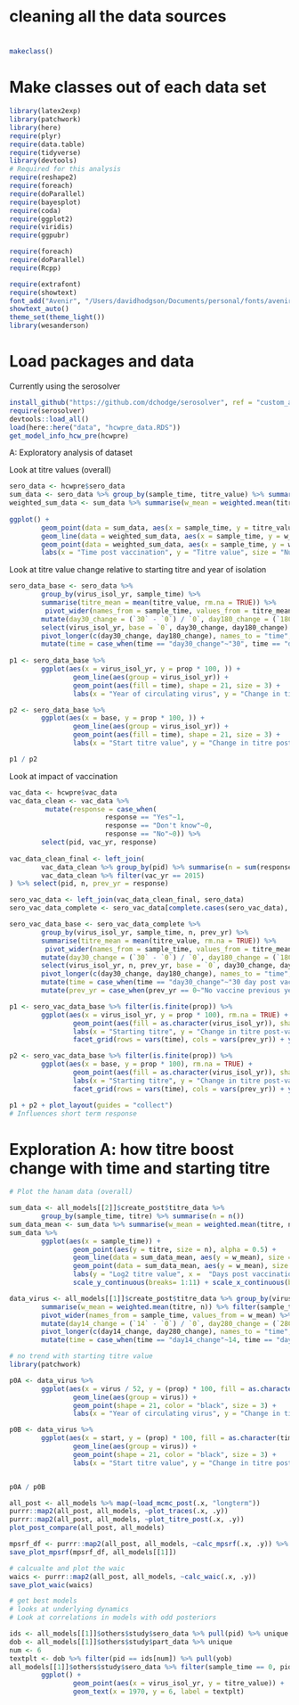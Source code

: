 
# cleaning all the data sources
#
```r

makeclass()

```

# Make classes out of each data set
```r

library(latex2exp)
library(patchwork)
library(here)
require(plyr)
require(data.table)
require(tidyverse)
library(devtools)
# Required for this analysis
require(reshape2)
require(foreach)
require(doParallel)
require(bayesplot)
require(coda)
require(ggplot2)
require(viridis)
require(ggpubr)

require(foreach)
require(doParallel)
require(Rcpp)

require(extrafont)
require(showtext)
font_add("Avenir", "/Users/davidhodgson/Documents/personal/fonts/avenir_ff/AvenirLTStd-Book.otf")  
showtext_auto()
theme_set(theme_light())
library(wesanderson)

```

# Load packages and data
Currently using the serosolver 
```r

install_github("https://github.com/dchodge/serosolver", ref = "custom_ab")
require(serosolver)
devtools::load_all()
load(here::here("data", "hcwpre_data.RDS"))
get_model_info_hcw_pre(hcwpre)

````

################################################
######## A: Exploratory analysis of dataset ########
################################################
######## Look at titre values (overall)
```r

sero_data <- hcwpre$sero_data
sum_data <- sero_data %>% group_by(sample_time, titre_value) %>% summarise(n = n()) 
weighted_sum_data <- sum_data %>% summarise(w_mean = weighted.mean(titre_value, n, na.rm = TRUE))
 
ggplot() +
        geom_point(data = sum_data, aes(x = sample_time, y = titre_value, size = n), fill = "black", alpha = 0.5) +
        geom_line(data = weighted_sum_data, aes(x = sample_time, y = w_mean), color = "red", size = 1) +
        geom_point(data = weighted_sum_data, aes(x = sample_time, y = w_mean), shape = 21, fill = "red", size = 5) + 
        labs(x = "Time post vaccination", y = "Titre value", size = "Number of samples")

```

######## Look at titre value change relative to starting titre and year of isolation

```r

sero_data_base <- sero_data %>% 
        group_by(virus_isol_yr, sample_time) %>%
        summarise(titre_mean = mean(titre_value, rm.na = TRUE)) %>%
         pivot_wider(names_from = sample_time, values_from = titre_mean) %>%
        mutate(day30_change = (`30` - `0`) / `0`, day180_change = (`180` - `0`) / `0`) %>%
        select(virus_isol_yr, base = `0`, day30_change, day180_change) %>%
        pivot_longer(c(day30_change, day180_change), names_to = "time", values_to = "prop") %>%
        mutate(time = case_when(time == "day30_change"~"30", time == "day180_change"~"180"))
 
p1 <- sero_data_base %>%
        ggplot(aes(x = virus_isol_yr, y = prop * 100, )) +
                geom_line(aes(group = virus_isol_yr)) +
                geom_point(aes(fill = time), shape = 21, size = 3) +
                labs(x = "Year of circulating virus", y = "Change in titre post-vac (%)", fill = "Days post-vac")

p2 <- sero_data_base %>%
        ggplot(aes(x = base, y = prop * 100, )) +
                geom_line(aes(group = virus_isol_yr)) +
                geom_point(aes(fill = time), shape = 21, size = 3) +
                labs(x = "Start titre value", y = "Change in titre post-vac (%)", fill = "Days post-vac")

p1 / p2

```

######## Look at impact of vaccination

```r

vac_data <- hcwpre$vac_data
vac_data_clean <- vac_data %>%
         mutate(response = case_when(
                        response == "Yes"~1,
                        response == "Don't know"~0,
                        response == "No"~0)) %>%
        select(pid, vac_yr, response)
        
vac_data_clean_final <- left_join(
        vac_data_clean %>% group_by(pid) %>% summarise(n = sum(response)),
        vac_data_clean %>% filter(vac_yr == 2015)
) %>% select(pid, n, prev_yr = response)

sero_vac_data <- left_join(vac_data_clean_final, sero_data)
sero_vac_data_complete <- sero_vac_data[complete.cases(sero_vac_data), ]

sero_vac_data_base <- sero_vac_data_complete %>% 
        group_by(virus_isol_yr, sample_time, n, prev_yr) %>%
        summarise(titre_mean = mean(titre_value, rm.na = TRUE)) %>%
         pivot_wider(names_from = sample_time, values_from = titre_mean) %>%
        mutate(day30_change = (`30` - `0`) / `0`, day180_change = (`180` - `0`) / `0`) %>%
        select(virus_isol_yr, n, prev_yr, base = `0`, day30_change, day180_change) %>%
        pivot_longer(c(day30_change, day180_change), names_to = "time", values_to = "prop") %>%
        mutate(time = case_when(time == "day30_change"~"30 day post vac", time == "day180_change"~"180 days post vac")) %>%
        mutate(prev_yr = case_when(prev_yr == 0~"No vaccine previous year", prev_yr == 1~"Vaccine previous year"))

p1 <- sero_vac_data_base %>% filter(is.finite(prop)) %>%
        ggplot(aes(x = virus_isol_yr, y = prop * 100), rm.na = TRUE) +
                geom_point(aes(fill = as.character(virus_isol_yr)), shape = 21, size = 2, alpha = 0.8, position = position_dodge(width = 0.5)) +
                labs(x = "Starting titre", y = "Change in titre post-vac (%)", fill = "Year of circulating virus") + 
                facet_grid(rows = vars(time), cols = vars(prev_yr)) + ylim(0, 350)

p2 <- sero_vac_data_base %>% filter(is.finite(prop)) %>%
        ggplot(aes(x = base, y = prop * 100), rm.na = TRUE) +
                geom_point(aes(fill = as.character(virus_isol_yr)), shape = 21, size = 2, alpha = 0.8, position = position_dodge(width = 0.5)) +
                labs(x = "Starting titre", y = "Change in titre post-vac (%)", fill = "Year of circulating virus") + 
                facet_grid(rows = vars(time), cols = vars(prev_yr)) + ylim(0, 350)

p1 + p2 + plot_layout(guides = "collect")
# Influences short term response 
```




# Exploration A: how titre boost change with time and starting titre

```r

# Plot the hanam data (overall)

sum_data <- all_models[[2]]$create_post$titre_data %>% 
        group_by(sample_time, titre) %>% summarise(n = n()) 
sum_data_mean <- sum_data %>% summarise(w_mean = weighted.mean(titre, n)) 
sum_data %>%
        ggplot(aes(x = sample_time)) + 
                geom_point(aes(y = titre, size = n), alpha = 0.5) + 
                geom_line(data = sum_data_mean, aes(y = w_mean), size = 1, color = "red") + 
                geom_point(data = sum_data_mean, aes(y = w_mean), size = 5, color = "white", fill = "red", shape = 23) +
                labs(y = "Log2 titre value", x =  "Days post vaccination") + 
                scale_y_continuous(breaks= 1:11) + scale_x_continuous(breaks= c(0, 14, 21, 280))

data_virus <- all_models[[1]]$create_post$titre_data %>% group_by(virus, sample_time, titre) %>% summarise(n = n()) %>%
        summarise(w_mean = weighted.mean(titre, n)) %>% filter(sample_time %in% c(0, 14, 280)) %>%
        pivot_wider(names_from = sample_time, values_from = w_mean) %>%
        mutate(day14_change = (`14` - `0`) / `0`, day280_change = (`280` - `0`) / `0`) %>% select(virus, start = `0`, day14_change, day280_change) %>%
        pivot_longer(c(day14_change, day280_change), names_to = "time", values_to = "prop") %>%
        mutate(time = case_when(time == "day14_change"~14, time == "day280_change"~280))

# no trend with starting titre value
library(patchwork)

p0A <- data_virus %>% 
        ggplot(aes(x = virus / 52, y = (prop) * 100, fill = as.character(time))) + 
                geom_line(aes(group = virus)) + 
                geom_point(shape = 21, color = "black", size = 3) + 
                labs(x = "Year of circulating virus", y = "Change in titre post-vac (%)", fill = "Days post-vac")

p0B <- data_virus %>% 
        ggplot(aes(x = start, y = (prop) * 100, fill = as.character(time))) + 
                geom_line(aes(group = virus)) + 
                geom_point(shape = 21, color = "black", size = 3) + 
                labs(x = "Start titre value", y = "Change in titre post-vac (%)", fill = "Days post-vac")


p0A / p0B


````


```r

all_post <- all_models %>% map(~load_mcmc_post(.x, "longterm"))
purrr::map2(all_post, all_models, ~plot_traces(.x, .y))
purrr::map2(all_post, all_models, ~plot_titre_post(.x, .y))
plot_post_compare(all_post, all_models)

mpsrf_df <- purrr::map2(all_post, all_models, ~calc_mpsrf(.x, .y)) %>% bind_rows
save_plot_mpsrf(mpsrf_df, all_models[[1]])

# calcualte and plot the waic
waics <- purrr::map2(all_post, all_models, ~calc_waic(.x, .y))
save_plot_waic(waics)

# get best models
# looks at underlying dynamics
# Look at correlations in models with odd posteriors

ids <- all_models[[1]]$others$study$sero_data %>% pull(pid) %>% unique 
dob <- all_models[[1]]$others$study$part_data %>% unique 
num <- 6
textplt <- dob %>% filter(pid == ids[num]) %>% pull(yob)
all_models[[1]]$others$study$sero_data %>% filter(sample_time == 0, pid == ids[num]) %>%
        ggplot() + 
                geom_point(aes(x = virus_isol_yr, y = titre_value)) +
                geom_text(x = 1970, y = 6, label = textplt)


```

